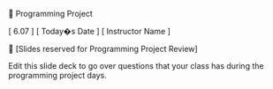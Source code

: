 
Programming Project


[ 6.07 ] [ Today�s Date ] [ Instructor Name ]



[Slides reserved for Programming Project 
Review]


Edit this slide deck to go over questions that your class has during the 
programming project days.


